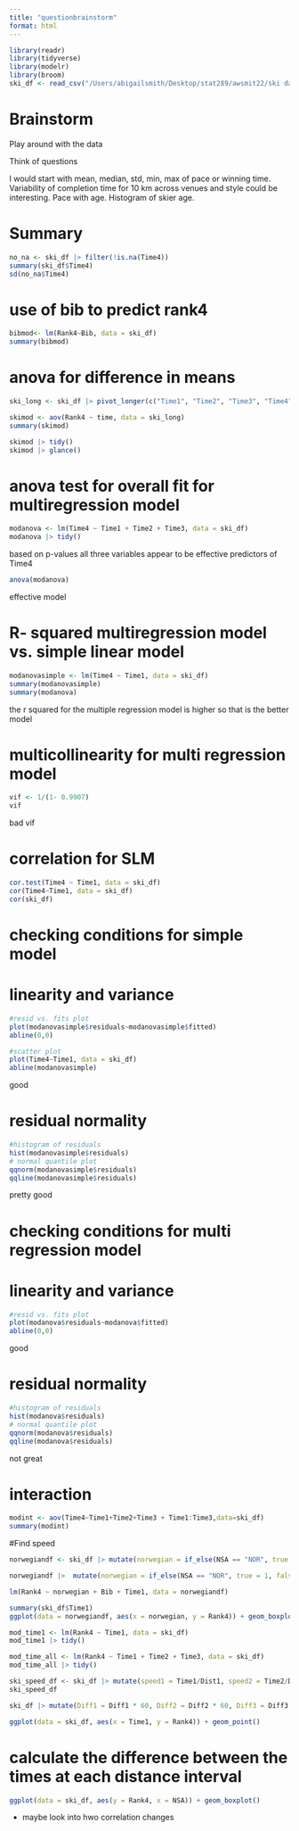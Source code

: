 ```yaml
---
title: "questionbrainstorm"
format: html
---
```


```r
library(readr)
library(tidyverse)
library(modelr)
library(broom)
ski_df <- read_csv("/Users/abigailsmith/Desktop/stat289/awsmit22/ski data/W10kTro_2257.csv")
```

# Brainstorm

Play around with the data

Think of questions

I would start with mean, median, std, min, max of pace or winning time. Variability of completion time for 10 km across venues and style could be interesting. Pace with age. Histogram of skier age.

# Summary

```r
no_na <- ski_df |> filter(!is.na(Time4))
summary(ski_df$Time4)
sd(no_na$Time4)

```

# use of bib to predict rank4

```r
bibmod<- lm(Rank4~Bib, data = ski_df)
summary(bibmod)
```

# anova for difference in means

```r
ski_long <- ski_df |> pivot_longer(c("Time1", "Time2", "Time3", "Time4"), names_to = "timeinterval", values_to = "time") |> relocate(time, timeinterval)
```

```r
skimod <- aov(Rank4 ~ time, data = ski_long)
summary(skimod)
```

```r
skimod |> tidy()
skimod |> glance()
```

# anova test for overall fit for multiregression model

```r
modanova <- lm(Time4 ~ Time1 + Time2 + Time3, data = ski_df)
modanova |> tidy()
```

based on p-values all three variables appear to be effective predictors of Time4

```r
anova(modanova)
```

effective model

# R- squared  multiregression model vs. simple linear model
```r
modanovasimple <- lm(Time4 ~ Time1, data = ski_df)
summary(modanovasimple)
summary(modanova)
```

the r squared for the multiple regression model is higher so that is the better model

# multicollinearity for multi regression model

```r
vif <- 1/(1- 0.9907)
vif
```
bad vif

# correlation for SLM

```r
cor.test(Time4 ~ Time1, data = ski_df)
cor(Time4~Time1, data = ski_df)
cor(ski_df)
```



# checking conditions for simple model

# linearity and variance
```r
#resid vs. fits plot
plot(modanovasimple$residuals~modanovasimple$fitted)
abline(0,0)

#scatter plot
plot(Time4~Time1, data = ski_df)
abline(modanovasimple)
```

good


# residual normality
```r
#histogram of residuals
hist(modanovasimple$residuals)
# normal quantile plot
qqnorm(modanovasimple$residuals)
qqline(modanovasimple$residuals)
```
pretty good

# checking conditions for multi regression model

# linearity and variance
```r
#resid vs. fits plot
plot(modanova$residuals~modanova$fitted)
abline(0,0)
```

good


# residual normality
```r
#histogram of residuals
hist(modanova$residuals)
# normal quantile plot
qqnorm(modanova$residuals)
qqline(modanova$residuals)
```
not great

# interaction
```r
modint <- aov(Time4~Time1+Time2+Time3 + Time1:Time3,data=ski_df)
summary(modint)
```

#Find speed

```r
norwegiandf <- ski_df |> mutate(norwegian = if_else(NSA == "NOR", true = "yes", false = "no")) |> relocate(norwegian)

norwegiandf |>  mutate(norwegian = if_else(NSA == "NOR", true = 1, false = 0))  |> group_by(norwegian) |> summarise(prop = mean(norwegian))

lm(Rank4 ~ norwegian + Bib + Time1, data = norwegiandf)

summary(ski_df$Time1)
ggplot(data = norwegiandf, aes(x = norwegian, y = Rank4)) + geom_boxplot()
```

```r
mod_time1 <- lm(Rank4 ~ Time1, data = ski_df)
mod_time1 |> tidy()
```

```r
mod_time_all <- lm(Rank4 ~ Time1 + Time2 + Time3, data = ski_df)
mod_time_all |> tidy()
```

```r
ski_speed_df <- ski_df |> mutate(speed1 = Time1/Dist1, speed2 = Time2/Dist2, speed3 = Time3/Dist3, speed4 = Time4/Dist4)
ski_speed_df

ski_df |> mutate(Diff1 = Diff1 * 60, Diff2 = Diff2 * 60, Diff3 = Diff3 * 60, Diff4 = Diff4 *60)
```

```r
ggplot(data = ski_df, aes(x = Time1, y = Rank4)) + geom_point()
```

# calculate the difference between the times at each distance interval

```r
ggplot(data = ski_df, aes(y = Rank4, x = NSA)) + geom_boxplot()
```

* maybe look into hwo correlation changes
